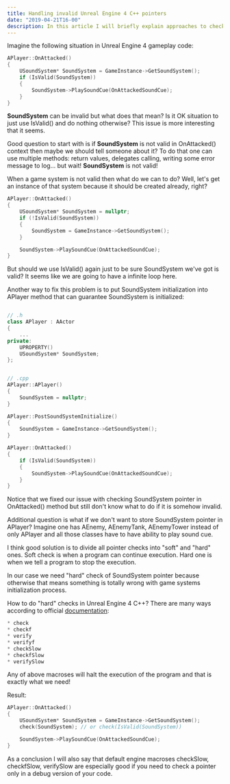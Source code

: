 ```yaml
---
title: Handling invalid Unreal Engine 4 C++ pointers
date: "2019-04-21T16-00"
description: In this article I will briefly explain approaches to check if a pointer is valid and why it is important.
---
```


Imagine the following situation in Unreal Engine 4 gameplay code:

```cpp
APlayer::OnAttacked()
{
    USoundSystem* SoundSystem = GameInstance->GetSoundSystem();
    if (IsValid(SoundSystem))
    {
        SoundSystem->PlaySoundCue(OnAttackedSoundCue);
    }
}
```

**SoundSystem** can be invalid but what does that mean? Is it OK situation to just use IsValid() and do nothing otherwise? This issue is more interesting that it seems.

Good question to start with is if **SoundSystem** is not valid in OnAttacked() context then maybe we should tell someone about it? To do that one can use multiple methods: return values, delegates calling, writing some error message to log... but wait! **SoundSystem** is not valid! 

When a game system is not valid then what do we can to do? Well, let's get an instance of that system because it should be created already, right? 
```cpp
APlayer::OnAttacked()
{
    USoundSystem* SoundSystem = nullptr;
    if (!IsValid(SoundSystem))
    {
        SoundSystem = GameInstance->GetSoundSystem();
    }

    SoundSystem->PlaySoundCue(OnAttackedSoundCue);
}
```

But should we use IsValid() again just to be sure SoundSystem we've got is valid? It seems like we are going to have a infinite loop here.

Another way to fix this problem is to put SoundSystem initialization into APlayer method that can guarantee SoundSystem is initialized:
```cpp

// .h
class APlayer : AActor
{
    ...
private:
    UPROPERTY()
    USoundSystem* SoundSystem;
};


// .cpp
APlayer::APlayer()
{
    SoundSystem = nullptr;
}

APlayer::PostSoundSystemInitialize()
{
    SoundSystem = GameInstance->GetSoundSystem();
}

APlayer::OnAttacked()
{
    if (IsValid(SoundSystem))
    {
        SoundSystem->PlaySoundCue(OnAttackedSoundCue);
    }
}
```

Notice that we fixed our issue with checking SoundSystem pointer in OnAttacked() method but still don't know what to do if it is somehow invalid.

Additional question is what if we don't want to store SoundSystem pointer in APlayer? Imagine one has AEnemy, AEnemyTank, AEnemyTower instead of only APlayer and all those classes have to have ability to play sound cue.

I think good solution is to divide all pointer checks into "soft" and "hard" ones. Soft check is when a program can continue execution. Hard one is when we tell a program to stop the execution.

In our case we need "hard" check of SoundSystem pointer because otherwise that means something is totally wrong with game systems initialization process.

How to do "hard" checks in Unreal Engine 4 C++? There are many ways according to official [documentation](https://www.google.comhttps://docs.unrealengine.com/en-us/Programming):
```cpp
* check
* checkf
* verify
* verifyf
* checkSlow
* checkfSlow
* verifySlow
```

Any of above macroses will halt the execution of the program and that is exactly what we need! 

Result:
```cpp
APlayer::OnAttacked()
{
    USoundSystem* SoundSystem = GameInstance->GetSoundSystem();
    check(SoundSystem); // or check(IsValid(SoundSystem))

    SoundSystem->PlaySoundCue(OnAttackedSoundCue);
}
```

As a conclusion I will also say that default engine macroses checkSlow, checkfSlow, verifySlow are especially good if you need to check a pointer only in a debug version of your code. 
